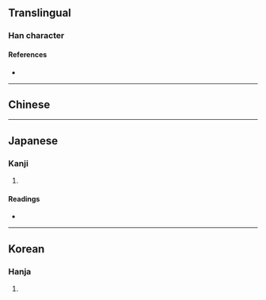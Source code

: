 {{character info/new}}
==Translingual==

===Han character===
{{Han char|rn=50|rad=巾|as=10|sn=13|four=47280|canj=LBBAC|ids=⿰巾冥}}

====References====
* {{Han ref|kx=0335.040|dkj=09024|dj=0642.110|hdz=10751.050|uh=5E4E|ud=24142|bh=DD59|bd=56665}}

----

==Chinese==
{{zh-see|冪}}

----

==Japanese==

===Kanji===
{{ja-kanji|grade=|rs=巾10}}

# {{rfdef|ja|sort=巾10}}

====Readings====
* {{ja-readings
|goon=みゃく
|kanon=べき
|kun=とばり}}

----

==Korean==

===Hanja===
{{ko-hanja|hangeul=멱|rv=myeok|mr=myŏk}}

# {{rfdef|ko|sort=巾10}}